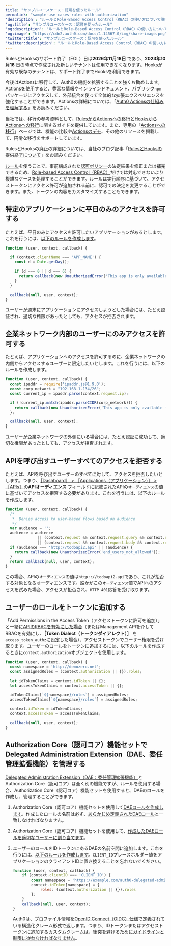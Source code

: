 ```yaml
---
title: "サンプルユースケース：認可を使ったルール"
permalink: "sample-use-cases-rules-with-authorization"
'description': "ルールとRole-Based Access Control（RBAC）の使い方について説明します。Authorization Core（認可コア）機能セットで使用するものです。"
'og:title': "サンプルユースケース：認可を使ったルール"
'og:description': "ルールとRole-Based Access Control（RBAC）の使い方について説明します。Authorization Core（認可コア）機能セットで使用するものです。"
'og:image': "https://cdn2.auth0.com/docs/1.14567.0/img/share-image.png"
'twitter:title': "サンプルユースケース：認可を使ったルール"
'twitter:description': "ルールとRole-Based Access Control（RBAC）の使い方について説明します。Authorization Core（認可コア）機能セットで使用するものです。"
---
```


<Warning>

RulesとHooksのサポート終了（EOL）日は**2026年11月18日** であり、**2023年10月16** 日の時点で作成された新しいテナントは使用できなくなります。Hooksが有効な既存のテナントは、サポート終了までHooksを利用できます。

今後はActionsに移行して、Auth0の機能を拡張することを強くお勧めします。Actionsを使用すると、豊富な情報やインラインドキュメント、パブリック`npm`パッケージにアクセスして、外部統合を使って全体的な拡張エクスペリエンスを強化することができます。Actionsの詳細については、「[Auth0 Actionsの仕組みを理解する](/docs/ja-jp/customize/actions/actions-overview)」をお読みください。

当社では、移行の参考資料として、[RulesからActionsへの移行](/docs/ja-jp/customize/actions/migrate/migrate-from-rules-to-actions)と[HooksからActionsへの移行](/docs/ja-jp/customize/actions/migrate/migrate-from-hooks-to-actions)に関するガイドを提供しています。また、専用の「[Actionsへの移行](https://auth0.com/extensibility/movetoactions)」ページでは、機能の比較や[Actionsのデモ](https://www.youtube.com/watch?v=UesFSY1klrI)、その他のリソースを掲載して、円滑な移行をサポートしています。

RulesとHooksの廃止の詳細については、当社のブログ記事「[RulesとHooksの提供終了について](https://auth0.com/blog/preparing-for-rules-and-hooks-end-of-life/)」をお読みください。

</Warning>

[ルール](/docs/ja-jp/customize/rules)を使うことで、事前構成された[認可ポリシー](/docs/ja-jp/manage-users/access-control/authorization-policies)の決定結果を修正または補完できるため、[Role-based Access Control（RBAC）](/docs/ja-jp/manage-users/access-control/rbac)だけでは対応できないより複雑なケースを処理することができます。ルールは実行順序に基づいて、アクセストークンにアクセス許可が追加される前に、認可での決定を変更することができます。また、トークンの内容をカスタマイズすることもできます。

## 特定のアプリケーションに平日のみのアクセスを許可する

たとえば、平日のみにアクセスを許可したいアプリケーションがあるとします。これを行うには、[以下のルールを作成します](/docs/ja-jp/customize/rules/create-rules)。

```javascript lines
function (user, context, callback) {

  if (context.clientName === 'APP_NAME') {
    const d = Date.getDay();

    if (d === 0 || d === 6) {
      return callback(new UnauthorizedError('This app is only available during the week.'));
    }
  }

  callback(null, user, context);
}
```

ユーザーが週末にアプリケーションにアクセスしようとした場合には、たとえ認証され、適切な権限があったとしても、アクセスが拒否されます。

## 企業ネットワーク内部のユーザーにのみアクセスを許可する

たとえば、アプリケーションへのアクセスを許可するのに、企業ネットワークの内側からアクセスするユーザーに限定したいとします。これを行うには、以下のルールを作成します。

```javascript lines
function (user, context, callback) {
  const ipaddr = require('ipaddr.js@1.9.0');
  const corp_network = "192.168.1.134/26";
  const current_ip = ipaddr.parse(context.request.ip);

  if (!current_ip.match(ipaddr.parseCIDR(corp_network))) {
    return callback(new UnauthorizedError('This app is only available from inside the corporate network.'));
  };

  callback(null, user, context);
}
```

ユーザーが企業ネットワークの外側にいる場合には、たとえ認証に成功して、適切な権限があったとしても、アクセスが拒否されます。

## APIを呼び出すユーザーすべてのアクセスを拒否する

たとえば、APIを呼び出すユーザーのすべてに対して、アクセスを拒否したいとします。つまり、[［Dashboard］ > ［Applications（アプリケーション）］ > ［APIs］](https://manage.auth0.com/#/apis)の**APIオーディエンス** フィールドに記載されたAPIの`オーディエンス`の値に基づいてアクセスを拒否する必要があります。これを行うには、以下のルールを作成します。

```javascript lines
function (user, context, callback) {
  /*
   *  Denies access to user-based flows based on audience
   */
  var audience = '';
  audience = audience
              || (context.request && context.request.query && context.request.query.audience)
              || (context.request && context.request.body && context.request.body.audience);
  if (audience === 'http://todoapi2.api' || !audience) {
    return callback(new UnauthorizedError('end_users_not_allowed'));
  }
  return callback(null, user, context);
}
```

この場合、APIの`オーディエンス`の値は`http:://todoapi2.api`であり、これが拒否する対象となるオーディエンスです。誰かがこの`オーディエンス`値でAPIへのアクセスを試みた場合、アクセスが拒否され、`HTTP 401`応答を受け取ります。

## ユーザーのロールをトークンに追加する

「Add Permissions in the <Tooltip data-tooltip-id="react-containers-DefinitionTooltip-3" href="/docs/ja-jp/glossary?term=access-token" tip="アクセストークン: APIへのアクセスに使用される、不透明な文字列またはJWT形式の認可資格情報。" cta="用語集の表示">Access Token</Tooltip>（アクセストークンに許可を追加）」と一緒に[APIのRBACを有効にした場合](/docs/ja-jp/get-started/apis/enable-role-based-access-control-for-apis)（または<Tooltip data-tooltip-id="react-containers-DefinitionTooltip-0" href="/docs/ja-jp/glossary?term=management-api" tip="Management API: 顧客が管理タスクを実行できるようにするための製品。" cta="用語集の表示">Management API</Tooltip>を介してRBACを有効にし、**［Token Dialect（トークンダイアレクト）］** を`access_token_authz`に設定した場合）、アクセストークンでユーザー権限を受け取ります。ユーザーのロールをトークンに追加するには、以下のルールを作成するときに`context.authorization`オブジェクトを使用します。

```javascript lines
function (user, context, callback) {
  const namespace = 'http://demozero.net';
  const assignedRoles = (context.authorization || {}).roles;

  let idTokenClaims = context.idToken || {};
  let accessTokenClaims = context.accessToken || {};

  idTokenClaims[`${namespace}/roles`] = assignedRoles;
  accessTokenClaims[`${namespace}/roles`] = assignedRoles;

  context.idToken = idTokenClaims;
  context.accessToken = accessTokenClaims;

  callback(null, user, context);
}
```

## Authorization Core（認可コア）機能セットでDelegated Administration Extension（DAE、委任管理拡張機能）を管理する

[Delegated Administration Extension（DAE：委任管理拡張機能）](/docs/ja-jp/customize/extensions/delegated-administration-extension)とAuthorization Core（認可コア）は全く別の機能ですが、ルールを使用する場合、Authorization Core（認可コア）機能セットを使用すると、DAEのロールを作成し、管理することができます。

1. Authorization Core（認可コア）機能セットを使用して[DAEロールを作成します](/docs/ja-jp/manage-users/access-control/configure-core-rbac/roles/create-roles)。作成したロールの名前は必ず、[あらかじめ定義されたDAEロール](/docs/ja-jp/extensions/delegated-admin#assign-roles-to-users)と一致しなければなりません。
2. Authorization Core（認可コア）機能セットを使用して、[作成したDAEロールを適切なユーザーに割り当てます](/docs/ja-jp/manage-users/access-control/configure-core-rbac/rbac-users/assign-roles-to-users)。
3. ユーザーのロールをIDトークンにあるDAEの名前空間に追加します。これを行うには、[以下のルールを作成します](/docs/ja-jp/customize/rules/create-rules)。`CLIENT_ID`プレースホルダー値をアプリケーションのクライアントIDに置き換えることを忘れないでください。

   ```javascript lines
   function (user, context, callback) {
       if (context.clientID === 'CLIENT_ID') {
           const namespace = 'https://example.com/auth0-delegated-admin';
           context.idToken[namespace] = {
               roles: (context.authorization || {}).roles
           };
       }
       callback(null, user, context);
   }
   ```

   

   

   <Warning>

   Auth0は、プロファイル情報を[OpenID Connect（OIDC）仕様](https://openid.net/specs/openid-connect-core-1_0.html#StandardClaims)で定義されている構造化クレーム形式で返します。つまり、IDトークンまたはアクセストークンに追加するカスタムクレームは、衝突を避けるために[ガイドラインと制限に従わなければなりません](/docs/ja-jp/secure/tokens/json-web-tokens/create-custom-claims)。

   </Warning>


